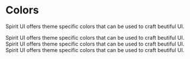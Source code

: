 
# Colors

Spirit UI offers theme specific colors that can be used to craft beutiful UI.

Spirit UI offers theme specific colors that can be used to craft beutiful UI. Spirit UI offers theme specific colors that can be used to craft beutiful UI. Spirit UI offers theme specific colors that can be used to craft beutiful UI.

<ColorPallete />
